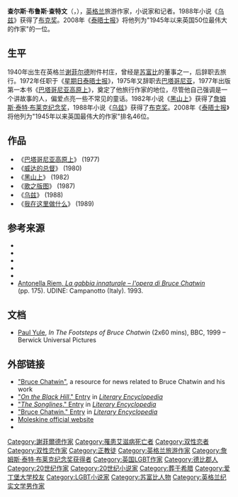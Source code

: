 {{Infobox writer 
| name         = 布鲁斯·查特文<br>Bruce Chatwin
| image        = Bruce Chatwin 5.jpg
| imagesize    = 
| caption      = 
| pseudonym    = 
| birth_name   = 
| birth_date   = {{birth date|1940|5|13|df=y}}
| birth_place  = {{UK}}[[谢菲尔德|谢菲尔德]]
| death_date  = {{death date and age|1989|1|18|1940|5|13|df=y}}
| death_place  = {{FRA}}[[尼斯|尼斯]]
| occupation   = 小说家<br>旅行作家<br>古董顾问
| nationality  = {{UK}}
| period       = 1977–89
| genre        = [[旅行文学|旅行文学]]<br>小说
| subject      = [[游牧民族|游牧民族]]<br>[[奴隶贸易|奴隶贸易]] 
| movement     = 
| notableworks = 
 
| alma_mater = [[爱丁堡大学|爱丁堡大学]]
| spouse       = Elizabeth Chanler
| partner      =
| children     = 
| relatives    = 
| signature    = 
| website      = 
}}
'''查尔斯·布鲁斯·查特文'''（{{lang-en|'''Charles Bruce Chatwin'''}}，{{bd|1940年|5月13日|1989年|1月18日}}），[[英格兰|英格兰]]旅游作家，小说家和记者。1988年小说《[[乌兹|乌兹]]》获得了[[布克奖|布克奖]]。2008年《[[泰晤士报|泰晤士报]]》将他列为"1945年以来英国50位最伟大的作家"的一位。

==生平==
1940年出生在英格兰[[谢菲尔德|谢菲尔德]]附件村庄，曾经是[[苏富比|苏富比]]的董事之一，后辞职去旅行。1972年任职于《[[星期日泰晤士报|星期日泰晤士报]]》，1975年又辞职去[[巴塔哥尼亚|巴塔哥尼亚]]，1977年出版第一本书《[[巴塔哥尼亚高原上|巴塔哥尼亚高原上]]》，奠定了他旅行作家的地位，尽管他自己强调是一个讲故事的人，偏爱点亮一些不常见的童话。1982年小说《[[黑山上|黑山上]]》获得了[[詹姆斯·泰特·布莱克纪念奖|詹姆斯·泰特·布莱克纪念奖]]，1988年小说《[[乌兹|乌兹]]》获得了[[布克奖|布克奖]]。2008年《[[泰晤士报|泰晤士报]]》将他列为"1945年以来英国最伟大的作家"排名46位。

==作品==
*《[[巴塔哥尼亚高原上|巴塔哥尼亚高原上]]》 (1977)
*《[[威达的总督|威达的总督]]》 (1980)
*《[[黑山上|黑山上]]》 (1982)
*《[[歌之版图|歌之版图]]》 (1987)
*《[[乌兹|乌兹]]》 (1988)
*《[[我在这里做什么|我在这里做什么]]》 (1989)

==参考来源==
{{Reflist}}

*{{Citation
| surname     = Chatwin
| given       = Bruce
| year        = 2010
| title       = Under the Sun: The Letters of Bruce Chatwin 
| publisher   = Jonathan Cape
| editor      = Elizabeth Chatwin
| isbn        = 978-0-224-08989-0}}
*{{Citation
| surname     = Chatwin
| given       = Bruce
| year        = 1990
| title       = What Am I Doing Here
| publisher   = Pan
| isbn        = 0-330-31310-X}}
*{{Citation
| surname     = Murray
| given       = Nicholas
| year        = 1993
| title       = Bruce Chatwin
| publisher   = Seren
| isbn        = 1-85411-079-9}}
*{{Citation
| surname     = Clapp
| given       = Susannah
| year        = 1997
| title       = With Chatwin: Portrait of a Writer
| publisher   = Jonathan Cape
| isbn        = 978-0-224-03258-2}}
*{{Citation
| surname     = Shakespeare
| given       = Nicholas
| authorlink  = Nicholas Shakespeare
| year        = 1999
| title       = Bruce Chatwin
| publisher   = The Harvill Press
| isbn        = 1-86046-544-7}}
* [http://www.campanottoeditore.com Antonella Riem, ''La gabbia innaturale – l'opera di Bruce Chatwin''] {{Wayback|url=http://www.campanottoeditore.com/ |date=20201101123939 }} (pp. 175). UDINE: Campanotto (Italy). 1993.

==文档==
*[[Paul_Yule|Paul Yule]], ''In The Footsteps of Bruce Chatwin'' (2x60 mins), BBC, 1999 – Berwick Universal Pictures

==外部链接==
{{wikiquote}}
*[https://web.archive.org/web/20080206101145/http://www.brucechatwin.co.uk/ "Bruce Chatwin"], a resource for news related to Bruce Chatwin and his work
*[http://www.litencyc.com/php/sworks.php?rec=true&UID=3066 "''On the Black Hill''." Entry] {{Wayback|url=http://www.litencyc.com/php/sworks.php?rec=true&UID=3066 |date=20201031044411 }} in ''[[The_Literary_Encyclopedia_(English)|Literary Encyclopedia]]''
*[http://www.litencyc.com/php/sworks.php?rec=true&UID=7782 "''The Songlines''." Entry] {{Wayback|url=http://www.litencyc.com/php/sworks.php?rec=true&UID=7782 |date=20201029233521 }} in ''[[The_Literary_Encyclopedia_(English)|Literary Encyclopedia]]''
*[http://www.litencyc.com/php/speople.php?rec=true&UID=837 "Bruce Chatwin." Entry] {{Wayback|url=http://www.litencyc.com/php/speople.php?rec=true&UID=837 |date=20201203225545 }} in ''[[The_Literary_Encyclopedia_(English)|Literary Encyclopedia]]''
*[https://web.archive.org/web/20161121084609/http://www.moleskine.com/en/moleskine-world Moleskine official website]
*{{IMDb name|154223}}

{{詹姆斯·泰特·布莱克纪念奖获得者}}

{{Authority control}}
{{DEFAULTSORT:Chatwin, Bruce}}
[[Category:謝菲爾德作家|Category:謝菲爾德作家]]
[[Category:罹患艾滋病死亡者|Category:罹患艾滋病死亡者]]
[[Category:双性恋者|Category:双性恋者]]
[[Category:双性恋作家|Category:双性恋作家]]
[[Category:正教徒|Category:正教徒]]
[[Category:英格兰旅游作家|Category:英格兰旅游作家]]
[[Category:詹姆斯·泰特·布莱克纪念奖获得者|Category:詹姆斯·泰特·布莱克纪念奖获得者]]
[[Category:英国LGBT作家|Category:英国LGBT作家]]
[[Category:德比郡人|Category:德比郡人]]
[[Category:20世纪作家|Category:20世纪作家]]
[[Category:20世纪小说家|Category:20世纪小说家]]
[[Category:葬于希腊|Category:葬于希腊]]
[[Category:爱丁堡大学校友|Category:爱丁堡大学校友]]
[[Category:LGBT小说家|Category:LGBT小说家]]
[[Category:苏富比人物|Category:苏富比人物]]
[[Category:英格兰纪实文学男作家|Category:英格兰纪实文学男作家]]